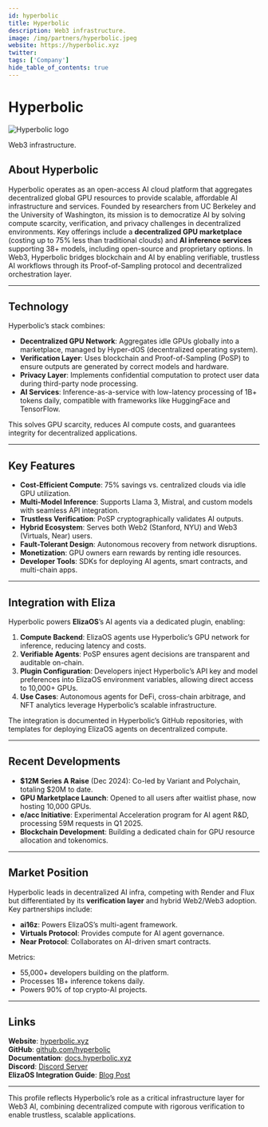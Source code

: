 ```yaml
---
id: hyperbolic
title: Hyperbolic
description: Web3 infrastructure.
image: /img/partners/hyperbolic.jpeg
website: https://hyperbolic.xyz
twitter:
tags: ['Company']
hide_table_of_contents: true
---
```


# Hyperbolic

<div className="partner-logo">
  <img src="/img/partners/hyperbolic.jpeg" alt="Hyperbolic logo" />
</div>

Web3 infrastructure.

## About Hyperbolic

Hyperbolic operates as an open-access AI cloud platform that aggregates decentralized global GPU resources to provide scalable, affordable AI infrastructure and services. Founded by researchers from UC Berkeley and the University of Washington, its mission is to democratize AI by solving compute scarcity, verification, and privacy challenges in decentralized environments. Key offerings include a **decentralized GPU marketplace** (costing up to 75% less than traditional clouds) and **AI inference services** supporting 38+ models, including open-source and proprietary options. In Web3, Hyperbolic bridges blockchain and AI by enabling verifiable, trustless AI workflows through its Proof-of-Sampling protocol and decentralized orchestration layer.

---

## Technology

Hyperbolic’s stack combines:

- **Decentralized GPU Network**: Aggregates idle GPUs globally into a marketplace, managed by Hyper-dOS (decentralized operating system).
- **Verification Layer**: Uses blockchain and Proof-of-Sampling (PoSP) to ensure outputs are generated by correct models and hardware.
- **Privacy Layer**: Implements confidential computation to protect user data during third-party node processing.
- **AI Services**: Inference-as-a-service with low-latency processing of 1B+ tokens daily, compatible with frameworks like HuggingFace and TensorFlow.

This solves GPU scarcity, reduces AI compute costs, and guarantees integrity for decentralized applications.

---

## Key Features

- **Cost-Efficient Compute**: 75% savings vs. centralized clouds via idle GPU utilization.
- **Multi-Model Inference**: Supports Llama 3, Mistral, and custom models with seamless API integration.
- **Trustless Verification**: PoSP cryptographically validates AI outputs.
- **Hybrid Ecosystem**: Serves both Web2 (Stanford, NYU) and Web3 (Virtuals, Near) users.
- **Fault-Tolerant Design**: Autonomous recovery from network disruptions.
- **Monetization**: GPU owners earn rewards by renting idle resources.
- **Developer Tools**: SDKs for deploying AI agents, smart contracts, and multi-chain apps.

---

## Integration with Eliza

Hyperbolic powers **ElizaOS**’s AI agents via a dedicated plugin, enabling:

1. **Compute Backend**: ElizaOS agents use Hyperbolic’s GPU network for inference, reducing latency and costs.
2. **Verifiable Agents**: PoSP ensures agent decisions are transparent and auditable on-chain.
3. **Plugin Configuration**: Developers inject Hyperbolic’s API key and model preferences into ElizaOS environment variables, allowing direct access to 10,000+ GPUs.
4. **Use Cases**: Autonomous agents for DeFi, cross-chain arbitrage, and NFT analytics leverage Hyperbolic’s scalable infrastructure.

The integration is documented in Hyperbolic’s GitHub repositories, with templates for deploying ElizaOS agents on decentralized compute.

---

## Recent Developments

- **$12M Series A Raise** (Dec 2024): Co-led by Variant and Polychain, totaling $20M to date.
- **GPU Marketplace Launch**: Opened to all users after waitlist phase, now hosting 10,000 GPUs.
- **e/acc Initiative**: Experimental Acceleration program for AI agent R&D, processing 59M requests in Q1 2025.
- **Blockchain Development**: Building a dedicated chain for GPU resource allocation and tokenomics.

---

## Market Position

Hyperbolic leads in decentralized AI infra, competing with Render and Flux but differentiated by its **verification layer** and hybrid Web2/Web3 adoption. Key partnerships include:

- **ai16z**: Powers ElizaOS’s multi-agent framework.
- **Virtuals Protocol**: Provides compute for AI agent governance.
- **Near Protocol**: Collaborates on AI-driven smart contracts.

Metrics:

- 55,000+ developers building on the platform.
- Processes 1B+ inference tokens daily.
- Powers 90% of top crypto-AI projects.

---

## Links

**Website**: [hyperbolic.xyz](https://hyperbolic.xyz)  
**GitHub**: [github.com/hyperbolic](https://github.com/hyperbolic)  
**Documentation**: [docs.hyperbolic.xyz](https://docs.hyperbolic.xyz)  
**Discord**: [Discord Server](https://discord.gg/hyperbolic)  
**ElizaOS Integration Guide**: [Blog Post](https://hyperbolic.xyz/blog/elizaos-now-powered-by-hyperbolic)

---

This profile reflects Hyperbolic’s role as a critical infrastructure layer for Web3 AI, combining decentralized compute with rigorous verification to enable trustless, scalable applications.
